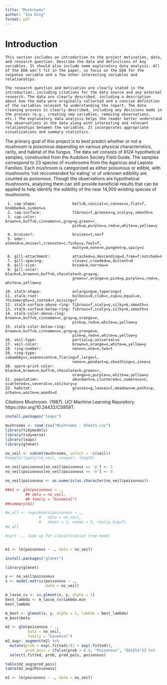 ```yaml
---
title: "Mushrooms"
author: "Ina Ding"
format: pdf
---
```


# Introduction

    This section includes an introduction to the project motivation, data, and research question. Describe the data and definitions of key variables. It should also include some exploratory data analysis. All of the EDA won’t fit in the paper, so focus on the EDA for the response variable and a few other interesting variables and relationships.

    The research question and motivation are clearly stated in the introduction, including citations for the data source and any external research. The data are clearly described, including a description about how the data were originally collected and a concise definition of the variables relevant to understanding the report. The data cleaning process is clearly described, including any decisions made in the process (e.g., creating new variables, removing observations, etc.) The explanatory data analysis helps the reader better understand the observations in the data along with interesting and relevant relationships between the variables. It incorporates appropriate visualizations and summary statistics.

The primary goal of this project is to best predict whether or not a mushroom is poisonous depending on various physical characteristics, rarity, and habitat of the fungus. The data set consists of 8124 hypothetical samples, constructed from the Audobon Society Field Guide. The samples correspond to 23 species of mushrooms from the Agaricus and Lepiota Families. Each mushroom is categorized as either poisonous or edible, with mushrooms 'not reccomended for eating' or of unknown edibility are counted as poisonous. Though the observations are hypothetical mushrooms, analyzing them can still provide beneficial results that can be applied to help identify the edibility of the near 14,000 existing species of mushrooms.

     1. cap-shape:                bell=b,conical=c,convex=x,flat=f, knobbed=k,sunken=s
     2. cap-surface:              fibrous=f,grooves=g,scaly=y,smooth=s
     3. cap-color:                brown=n,buff=b,cinnamon=c,gray=g,green=r,   
                                  pink=p,purple=u,red=e,white=w,yellow=y
                                  
     4. bruises?:                 bruises=t,no=f
     5. odor:                     almond=a,anise=l,creosote=c,fishy=y,foul=f,
                                  musty=m,none=n,pungent=p,spicy=s
                                  
     6. gill-attachment:          attached=a,descending=d,free=f,notched=n
     7. gill-spacing:             close=c,crowded=w,distant=d
     8. gill-size:                broad=b,narrow=n
     9. gill-color:               black=k,brown=n,buff=b,chocolate=h,gray=g,
                                  green=r,orange=o,pink=p,purple=u,red=e, white=w,yellow=y
                                  
    10. stalk-shape:              enlarging=e,tapering=t
    11. stalk-root:               bulbous=b,club=c,cup=u,equal=e, rhizomorphs=z,rooted=r,missing=?
    12. stalk-surface-above-ring: fibrous=f,scaly=y,silky=k,smooth=s
    13. stalk-surface-below-ring: fibrous=f,scaly=y,silky=k,smooth=s
    14. stalk-color-above-ring:   brown=n,buff=b,cinnamon=c,gray=g,orange=o,
                                  pink=p,red=e,white=w,yellow=y
    15. stalk-color-below-ring:   brown=n,buff=b,cinnamon=c,gray=g,orange=o,
                                  pink=p,red=e,white=w,yellow=y
    16. veil-type:                partial=p,universal=u
    17. veil-color:               brown=n,orange=o,white=w,yellow=y
    18. ring-number:              none=n,one=o,two=t
    19. ring-type:                cobwebby=c,evanescent=e,flaring=f,large=l,
                                  none=n,pendant=p,sheathing=s,zone=z
    20. spore-print-color:        black=k,brown=n,buff=b,chocolate=h,green=r,
                                  orange=o,purple=u,white=w,yellow=y
    21. population:               abundant=a,clustered=c,numerous=n, scattered=s,several=v,solitary=y
    22. habitat:                  grasses=g,leaves=l,meadows=m,paths=p, urban=u,waste=w,woods=d

*Citations* Mushroom. (1987). UCI Machine Learning Repository. https://doi.org/10.24432/C5959T.

```r

install.packages("leaps")

```


```r

mushrooms <- read.csv("Mushrooms - Sheet1.csv")
library(tidymodels)
library(tidyverse)
library(leaps)
library(glmnet)

```



```r

no_veil <- subset(mushrooms, select = -c(veil))
#sapply(lapply(no_veil, unique), length)

no_veil$poisonous[no_veil$poisonous == 'p'] <- 1
no_veil$poisonous[no_veil$poisonous == 'e'] <- 0

no_veil$poisonous <- as.numeric(as.character(no_veil$poisonous))

##m1 <- glm(poisonous ~ ., 
         ## data = no_veil,
         ## family = "binomial")
##summary(m1)

#m_all <- regsubsets(poisonous ~ .,
               #   data = no_veil, 
               #   nbest = 1, nvmax = 5, really.big=T)
#m_all

#cart ... look up for classification tree model 



```

```r

m1 <- lm(poisonous ~ ., data = no_veil)


```

```r
install.packages("glmnet")
```

```r

library(glmnet)

y <- no_veil$poisonous
x <- model.matrix(poisonous ~ .,
                  data = no_veil)

m_lasso_cv <- cv.glmnet(x, y, alpha = 1)
best_lambda <- m_lasso_cv$lambda.min
best_lambda

m_best <- glmnet(x, y, alpha = 1, lambda = best_lambda)
m_best$beta

```


```r

m2 <- glm(poisonous ~ ., 
          data = no_veil,
          family = "binomial")
m2_aug<- augment(m2) %>% 
  mutate(prob = exp(.fitted)/(1 + exp(.fitted)),
         pred_pois = ifelse(prob > 0.5, "Poisonous", "Edible")) %>% 
  select(.fitted, prob, pred_pois, poisonous)

table(m2_aug$pred_pois)
table(m2_aug$Poisonous)

m1 <- lm(poisonous ~ ., data = no_veil)


```